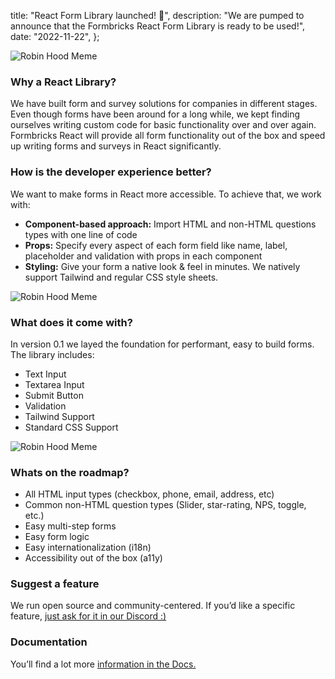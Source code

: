 
  title: "React Form Library launched! 🚀",
  description: "We are pumped to announce that the Formbricks React Form Library is ready to be used!",
  date: "2022-11-22",
};

<Image src={LaunchDay} alt="Robin Hood Meme" className="rounded-lg" />

### Why a React Library?

We have built form and survey solutions for companies in different stages. Even though forms have been around for a long while, we kept finding ourselves writing custom code for basic functionality over and over again. Formbricks React will provide all form functionality out of the box and speed up writing forms and surveys in React significantly.

### How is the developer experience better?

We want to make forms in React more accessible. To achieve that, we work with:

- **Component-based approach:** Import HTML and non-HTML questions types with one line of code
- **Props:** Specify every aspect of each form field like name, label, placeholder and validation with props in each component
- **Styling:** Give your form a native look & feel in minutes. We natively support Tailwind and regular CSS style sheets.

<Image src={CodeExample} alt="Robin Hood Meme" className="rounded-lg" />

### What does it come with?

In version 0.1 we layed the foundation for performant, easy to build forms. The library includes:

- Text Input
- Textarea Input
- Submit Button
- Validation
- Tailwind Support
- Standard CSS Support

<Image src={Styling} alt="Robin Hood Meme" className="rounded-lg" />

### Whats on the roadmap?

- All HTML input types (checkbox, phone, email, address, etc)
- Common non-HTML question types (Slider, star-rating, NPS, toggle, etc.)
- Easy multi-step forms
- Easy form logic
- Easy internationalization (i18n)
- Accessibility out of the box (a11y)

### Suggest a feature

We run open source and community-centered. If you’d like a specific feature, [just ask for it in our Discord :)](https://formbricks.com/discord)

### Documentation

You’ll find a lot more [information in the Docs.](/docs)

<MdxTryItCTA />

